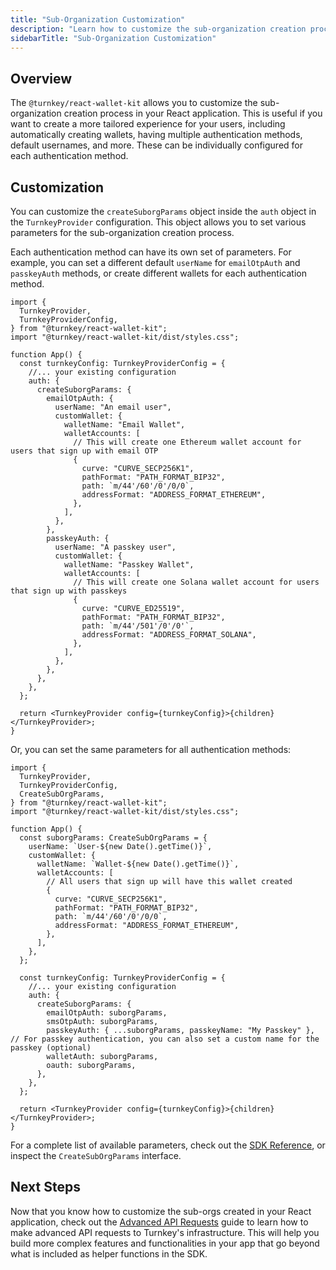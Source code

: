 ```yaml
---
title: "Sub-Organization Customization"
description: "Learn how to customize the sub-organization creation process in your React app."
sidebarTitle: "Sub-Organization Customization"
---
```


## Overview

The `@turnkey/react-wallet-kit` allows you to customize the sub-organization creation process in your React application. This is useful if you want to create a more tailored experience for your users, including automatically creating wallets, having multiple authentication methods, default usernames, and more. These can be individually configured for each authentication method.

## Customization

You can customize the `createSuborgParams` object inside the `auth` object in the `TurnkeyProvider` configuration. This object allows you to set various parameters for the sub-organization creation process.

Each authentication method can have its own set of parameters. For example, you can set a different default `userName` for `emailOtpAuth` and `passkeyAuth` methods, or create different wallets for each authentication method.

```tsx
import {
  TurnkeyProvider,
  TurnkeyProviderConfig,
} from "@turnkey/react-wallet-kit";
import "@turnkey/react-wallet-kit/dist/styles.css";

function App() {
  const turnkeyConfig: TurnkeyProviderConfig = {
    //... your existing configuration
    auth: {
      createSuborgParams: {
        emailOtpAuth: {
          userName: "An email user",
          customWallet: {
            walletName: "Email Wallet",
            walletAccounts: [
              // This will create one Ethereum wallet account for users that sign up with email OTP
              {
                curve: "CURVE_SECP256K1",
                pathFormat: "PATH_FORMAT_BIP32",
                path: `m/44'/60'/0'/0/0`,
                addressFormat: "ADDRESS_FORMAT_ETHEREUM",
              },
            ],
          },
        },
        passkeyAuth: {
          userName: "A passkey user",
          customWallet: {
            walletName: "Passkey Wallet",
            walletAccounts: [
              // This will create one Solana wallet account for users that sign up with passkeys
              {
                curve: "CURVE_ED25519",
                pathFormat: "PATH_FORMAT_BIP32",
                path: `m/44'/501'/0'/0'`,
                addressFormat: "ADDRESS_FORMAT_SOLANA",
              },
            ],
          },
        },
      },
    },
  };

  return <TurnkeyProvider config={turnkeyConfig}>{children}</TurnkeyProvider>;
}
```

Or, you can set the same parameters for all authentication methods:

```tsx
import {
  TurnkeyProvider,
  TurnkeyProviderConfig,
  CreateSubOrgParams,
} from "@turnkey/react-wallet-kit";
import "@turnkey/react-wallet-kit/dist/styles.css";

function App() {
  const suborgParams: CreateSubOrgParams = {
    userName: `User-${new Date().getTime()}`,
    customWallet: {
      walletName: `Wallet-${new Date().getTime()}`,
      walletAccounts: [
        // All users that sign up will have this wallet created
        {
          curve: "CURVE_SECP256K1",
          pathFormat: "PATH_FORMAT_BIP32",
          path: `m/44'/60'/0'/0/0`,
          addressFormat: "ADDRESS_FORMAT_ETHEREUM",
        },
      ],
    },
  };

  const turnkeyConfig: TurnkeyProviderConfig = {
    //... your existing configuration
    auth: {
      createSuborgParams: {
        emailOtpAuth: suborgParams,
        smsOtpAuth: suborgParams,
        passkeyAuth: { ...suborgParams, passkeyName: "My Passkey" }, // For passkey authentication, you can also set a custom name for the passkey (optional)
        walletAuth: suborgParams,
        oauth: suborgParams,
      },
    },
  };

  return <TurnkeyProvider config={turnkeyConfig}>{children}</TurnkeyProvider>;
}
```

For a complete list of available parameters, check out the [SDK Reference](/sdks/react/sdk-reference), or inspect the `CreateSubOrgParams` interface.

## Next Steps

Now that you know how to customize the sub-orgs created in your React application, check out the [Advanced API Requests](/sdks/react/advanced-api-requests) guide to learn how to make advanced API requests to Turnkey's infrastructure. This will help you build more complex features and functionalities in your app that go beyond what is included as helper functions in the SDK.
